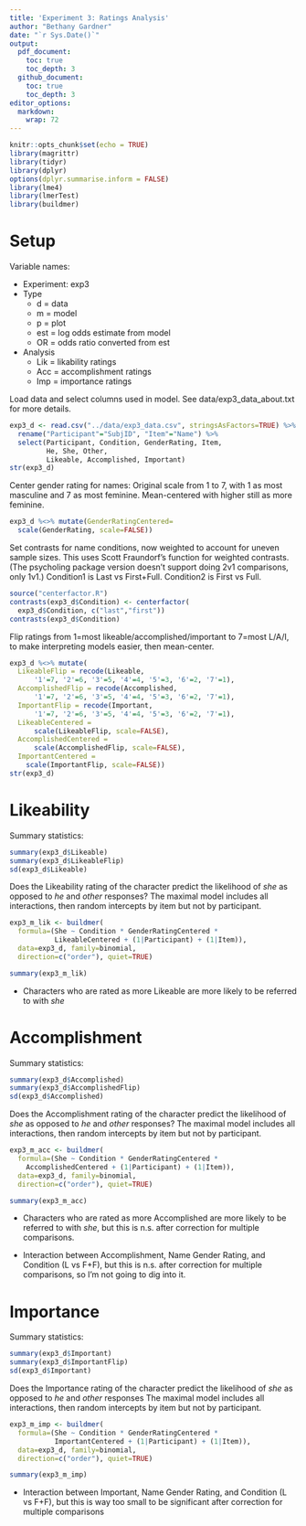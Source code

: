 ```yaml
---
title: 'Experiment 3: Ratings Analysis'
author: "Bethany Gardner"
date: "`r Sys.Date()`"
output: 
  pdf_document:
    toc: true
    toc_depth: 3
  github_document:
    toc: true
    toc_depth: 3
editor_options: 
  markdown: 
    wrap: 72
---
```


```r
knitr::opts_chunk$set(echo = TRUE)
library(magrittr)
library(tidyr)
library(dplyr)
options(dplyr.summarise.inform = FALSE)
library(lme4)
library(lmerTest)
library(buildmer)
```

# Setup

Variable names:

-   Experiment: exp3
-   Type
    -   d = data
    -   m = model
    -   p = plot
    -   est = log odds estimate from model
    -   OR = odds ratio converted from est
-   Analysis
    -   Lik = likability ratings
    -   Acc = accomplishment ratings
    -   Imp = importance ratings

Load data and select columns used in model. See data/exp3_data_about.txt
for more details.

```r
exp3_d <- read.csv("../data/exp3_data.csv", stringsAsFactors=TRUE) %>%
  rename("Participant"="SubjID", "Item"="Name") %>%
  select(Participant, Condition, GenderRating, Item, 
         He, She, Other,
         Likeable, Accomplished, Important)
str(exp3_d)
```

Center gender rating for names: Original scale from 1 to 7, with 1 as
most masculine and 7 as most feminine. Mean-centered with higher still
as more feminine.

```r
exp3_d %<>% mutate(GenderRatingCentered=
  scale(GenderRating, scale=FALSE))
```

Set contrasts for name conditions, now weighted to account for uneven
sample sizes. This uses Scott Fraundorf's function for weighted
contrasts. (The psycholing package version doesn't support doing 2v1
comparisons, only 1v1.) Condition1 is Last vs First+Full. Condition2 is
First vs Full.

```r
source("centerfactor.R")
contrasts(exp3_d$Condition) <- centerfactor(
  exp3_d$Condition, c("last","first"))
contrasts(exp3_d$Condition)
```

Flip ratings from 1=most likeable/accomplished/important to 7=most
L/A/I, to make interpreting models easier, then mean-center.

```r
exp3_d %<>% mutate(
  LikeableFlip = recode(Likeable, 
      '1'=7, '2'=6, '3'=5, '4'=4, '5'=3, '6'=2, '7'=1),
  AccomplishedFlip = recode(Accomplished,
      '1'=7, '2'=6, '3'=5, '4'=4, '5'=3, '6'=2, '7'=1),
  ImportantFlip = recode(Important,
      '1'=7, '2'=6, '3'=5, '4'=4, '5'=3, '6'=2, '7'=1),
  LikeableCentered = 
      scale(LikeableFlip, scale=FALSE),
  AccomplishedCentered = 
      scale(AccomplishedFlip, scale=FALSE),
  ImportantCentered = 
    scale(ImportantFlip, scale=FALSE))
str(exp3_d)
```

# Likeability

Summary statistics:

```r
summary(exp3_d$Likeable)
summary(exp3_d$LikeableFlip)
sd(exp3_d$Likeable)
```

Does the Likeability rating of the character predict the likelihood of
*she* as opposed to *he* and *other* responses? The maximal model
includes all interactions, then random intercepts by item but not by
participant.

```r
exp3_m_lik <- buildmer(
  formula=(She ~ Condition * GenderRatingCentered * 
           LikeableCentered + (1|Participant) + (1|Item)),
  data=exp3_d, family=binomial, 
  direction=c("order"), quiet=TRUE)

summary(exp3_m_lik)
```

-   Characters who are rated as more Likeable are more likely to be
    referred to with *she*

# Accomplishment

Summary statistics:

```r
summary(exp3_d$Accomplished)
summary(exp3_d$AccomplishedFlip)
sd(exp3_d$Accomplished)
```

Does the Accomplishment rating of the character predict the likelihood
of *she* as opposed to *he* and *other* responses? The maximal model
includes all interactions, then random intercepts by item but not by
participant.

```r
exp3_m_acc <- buildmer(
  formula=(She ~ Condition * GenderRatingCentered * 
    AccomplishedCentered + (1|Participant) + (1|Item)),
  data=exp3_d, family=binomial, 
  direction=c("order"), quiet=TRUE)

summary(exp3_m_acc)
```

-   Characters who are rated as more Accomplished are more likely to be
    referred to with *she*, but this is n.s. after correction for
    multiple comparisons.

-   Interaction between Accomplishment, Name Gender Rating, and
    Condition (L vs F+F), but this is n.s. after correction for multiple
    comparisons, so I'm not going to dig into it.

# Importance

Summary statistics:

```r
summary(exp3_d$Important)
summary(exp3_d$ImportantFlip)
sd(exp3_d$Important)
```

Does the Importance rating of the character predict the likelihood of
*she* as opposed to *he* and *other* responses The maximal model
includes all interactions, then random intercepts by item but not by
participant.

```r
exp3_m_imp <- buildmer(
  formula=(She ~ Condition * GenderRatingCentered * 
           ImportantCentered + (1|Participant) + (1|Item)),
  data=exp3_d, family=binomial, 
  direction=c("order"), quiet=TRUE)

summary(exp3_m_imp)
```

-   Interaction between Important, Name Gender Rating, and Condition (L
    vs F+F), but this is way too small to be significant after
    correction for multiple comparisons
